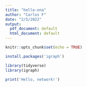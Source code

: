 ```yaml
---
title: "hello-ona"
author: "Carlos F"
date: "2/5/2022"
output:
  pdf_document: default
  html_document: default
---
```


```r
knitr::opts_chunk$set(echo = TRUE)
```
 

```r
install.packages('igraph')


```
```r
library(tidyverse)
library(igraph)
```


```r
print('Hello, network!')
```
